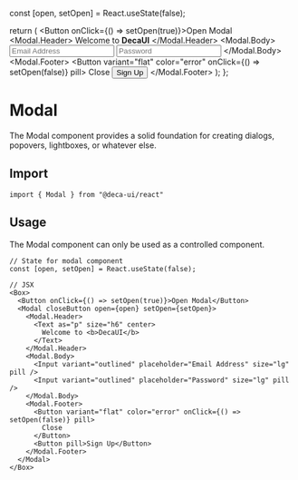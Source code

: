 
  const [open, setOpen] = React.useState(false);

  return (
    <Box>
      <Button onClick={() => setOpen(true)}>Open Modal</Button>
      <Modal closeButton open={open} setOpen={setOpen}>
        <Modal.Header>
          <Text as="p" size="h6" center>
            Welcome to <b>DecaUI</b>
          </Text>
        </Modal.Header>
        <Modal.Body>
          <Input variant="outlined" placeholder="Email Address" size="lg" pill />
          <Input variant="outlined" placeholder="Password" size="lg" pill />
        </Modal.Body>
        <Modal.Footer>
          <Button variant="flat" color="error" onClick={() => setOpen(false)} pill>
            Close
          </Button>
          <Button pill>Sign Up</Button>
        </Modal.Footer>
      </Modal>
    </Box>
  );
};

# Modal
The Modal component provides a solid foundation for creating dialogs, popovers, lightboxes, or whatever else.

## Import
```
import { Modal } from "@deca-ui/react"
```

## Usage
The Modal component can only be used as a controlled component.
<ComponentWrapper>
  <ModalShowcase />
</ComponentWrapper>
```
// State for modal component
const [open, setOpen] = React.useState(false);

// JSX
<Box>
  <Button onClick={() => setOpen(true)}>Open Modal</Button>
  <Modal closeButton open={open} setOpen={setOpen}>
    <Modal.Header>
      <Text as="p" size="h6" center>
        Welcome to <b>DecaUI</b>
      </Text>
    </Modal.Header>
    <Modal.Body>
      <Input variant="outlined" placeholder="Email Address" size="lg" pill />
      <Input variant="outlined" placeholder="Password" size="lg" pill />
    </Modal.Body>
    <Modal.Footer>
      <Button variant="flat" color="error" onClick={() => setOpen(false)} pill>
        Close
      </Button>
      <Button pill>Sign Up</Button>
    </Modal.Footer>
  </Modal>
</Box>
```


